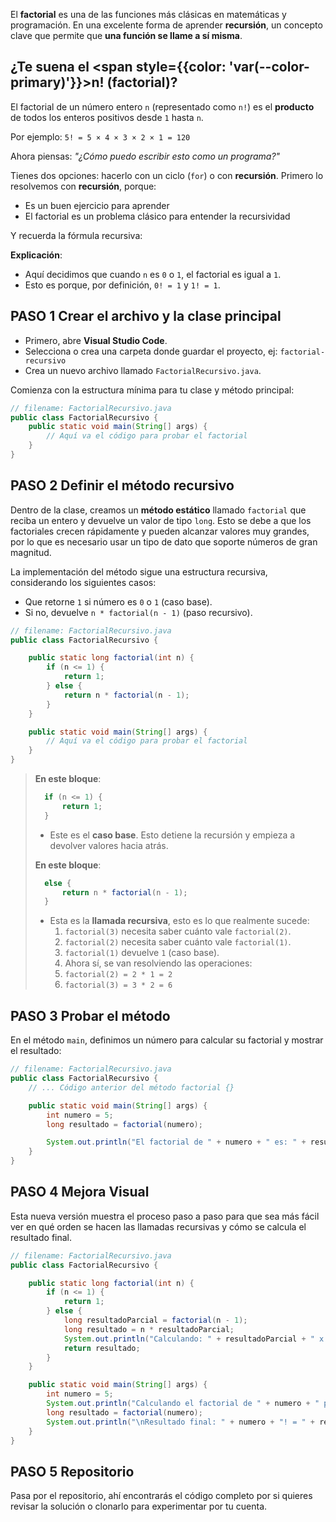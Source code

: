 <FloatingToC/>
<ProjectDetails 
  details={{
    name: "Factorial en Java",
    abstract: `Este proyecto consiste en hacer una __aplicación de consola en Java__ que calcule el factorial de un número entero ingresado por el usuario. La idea es practicar conceptos básicos de programación orientada a objetos, como el uso de clases, métodos y entrada de datos, __recursividad__, manteniendo el código ordenado y fácil de entender.`,
    languages: "Java",
    ide: "VS Code",
    javaVersion: `Java (\`latest version\`)`,
    type: "Aplicación de consola",
    recommended: "Java Básico",
    time: "15 mins – 30 mins"
  }}
/>


El __factorial__ es una de las funciones más clásicas en matemáticas y programación. En una excelente forma de aprender __recursión__, un concepto clave que permite que __una función se llame a sí misma__.

## ¿Te suena el <span style={{color: 'var(--color-primary)'}}>n!</span> (factorial)?

El factorial de un número entero `n` (representado como `n!`) es el __producto__ de todos los enteros positivos desde `1` hasta `n`.

Por ejemplo: `5! = 5 × 4 × 3 × 2 × 1 = 120`

Ahora piensas: _"¿Cómo puedo escribir esto como un programa?"_

Tienes dos opciones: hacerlo con un ciclo (`for`) o con __recursión__. Primero lo resolvemos con __recursión__, porque:

- Es un buen ejercicio para aprender
- El factorial es un problema clásico para entender la recursividad

Y recuerda la fórmula recursiva:

<MathComponent formula="n! = \begin{cases} 1 & \text{si } n \leq 1 \\ n \times (n-1)! & \text{si } n > 1 \end{cases}" />

__Explicación__:

- Aquí decidimos que cuando `n` es `0` o `1`, el factorial es igual a `1`.
- Esto es porque, por definición, `0! = 1` y `1! = 1`.

## PASO 1 Crear el archivo y la clase principal

- Primero, abre __Visual Studio Code__.
- Selecciona o crea una carpeta donde guardar el proyecto, ej: `factorial-recursivo`
- Crea un nuevo archivo llamado `FactorialRecursivo.java`.

Comienza con la estructura mínima para tu clase y método principal:

```java
// filename: FactorialRecursivo.java
public class FactorialRecursivo {
    public static void main(String[] args) {
        // Aquí va el código para probar el factorial
    }
}
```

## PASO 2 Definir el método recursivo

Dentro de la clase, creamos un __método estático__ llamado `factorial` que reciba un entero y devuelve un valor de tipo `long`. Esto se debe a que los factoriales crecen rápidamente y pueden alcanzar valores muy grandes, por lo que es necesario usar un tipo de dato que soporte números de gran magnitud.

La implementación del método sigue una estructura recursiva, considerando los siguientes casos:

- Que retorne `1` si número es `0` o `1` (caso base).
- Si no, devuelve `n * factorial(n - 1)` (paso recursivo).


```java
// filename: FactorialRecursivo.java
public class FactorialRecursivo {

    public static long factorial(int n) {
        if (n <= 1) {
            return 1;
        } else {
            return n * factorial(n - 1);
        }
    }

    public static void main(String[] args) {
        // Aquí va el código para probar el factorial
    }
}
```

> __En este bloque__:
> ```java
>   if (n <= 1) {
>       return 1;
>   }
> ```
> - Este es el __caso base__. Esto detiene la recursión y empieza a devolver valores hacia atrás.
>
> __En este bloque__:
> ```java
>   else {
>       return n * factorial(n - 1);
>   }
> ```
> - Esta es la __llamada recursiva__, esto es lo que realmente sucede:
>   1. `factorial(3)` necesita saber cuánto vale `factorial(2)`.
>   2. `factorial(2)` necesita saber cuánto vale `factorial(1)`.
>   3. `factorial(1)` devuelve `1` (caso base).
>   4. Ahora sí, se van resolviendo las operaciones:
>   5. `factorial(2) = 2 * 1 = 2`
>   5. `factorial(3) = 3 * 2 = 6`


## PASO 3 Probar el método

En el método `main`, definimos un número para calcular su factorial y mostrar el resultado:

```java
// filename: FactorialRecursivo.java
public class FactorialRecursivo {
    // ... Código anterior del método factorial {}

    public static void main(String[] args) {
        int numero = 5;
        long resultado = factorial(numero);

        System.out.println("El factorial de " + numero + " es: " + resultado);
    }
}
```

## PASO 4 Mejora Visual

Esta nueva versión muestra el proceso paso a paso para que sea más fácil ver en qué orden se hacen las llamadas recursivas y cómo se calcula el resultado final.

```java
// filename: FactorialRecursivo.java
public class FactorialRecursivo {

    public static long factorial(int n) {
        if (n <= 1) {
            return 1;
        } else {
            long resultadoParcial = factorial(n - 1);
            long resultado = n * resultadoParcial;
            System.out.println("Calculando: " + resultadoParcial + " x " + n + " = " + resultado);
            return resultado;
        }
    }

    public static void main(String[] args) {
        int numero = 5;
        System.out.println("Calculando el factorial de " + numero + " paso a paso:\n");
        long resultado = factorial(numero);
        System.out.println("\nResultado final: " + numero + "! = " + resultado);
    }
}
```

## PASO 5 Repositorio

Pasa por el repositorio, ahí encontrarás el código completo por si quieres revisar la solución o clonarlo para experimentar por tu cuenta.

<GitHubRepo
  owner="mc-herrera-90"
  repo="factorial-recursivo"
/>